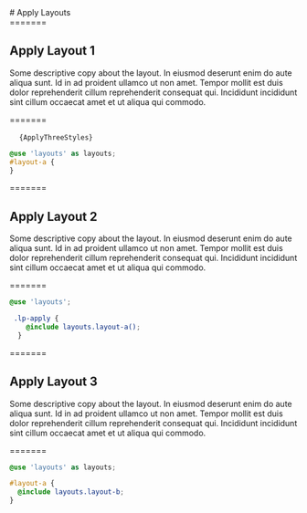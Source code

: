 
<div class="page-title">
# Apply Layouts


<div class="layout-intro">
=======
</div>
<div class="intro-wrap">

## Apply Layout 1
Some descriptive copy about the layout. In eiusmod deserunt enim do aute aliqua sunt. Id in ad proident ullamco ut non amet. Tempor mollit est duis dolor reprehenderit cillum reprehenderit consequat qui. Incididunt incididunt sint cillum occaecat amet et ut aliqua qui commodo.
</div>



=======


<ApplyOne />

<pre>
  <code className="language-scss">{ApplyThreeStyles}</code>
</pre>

```scss
@use 'layouts' as layouts;
#layout-a {
}
```

<div class="layout-intro">
=======
<div class="intro-wrap">

## Apply Layout 2
Some descriptive copy about the layout. In eiusmod deserunt enim do aute aliqua sunt. Id in ad proident ullamco ut non amet. Tempor mollit est duis dolor reprehenderit cillum reprehenderit consequat qui. Incididunt incididunt sint cillum occaecat amet et ut aliqua qui commodo.
</div>



=======


<ApplyTwo />

```scss:title=styles.scss
@use 'layouts';

 .lp-apply {
    @include layouts.layout-a();
  }
```

<div class="layout-intro">
=======
<div class="intro-wrap">

## Apply Layout 3

Some descriptive copy about the layout. In eiusmod deserunt enim do aute aliqua sunt. Id in ad proident ullamco ut non amet. Tempor mollit est duis dolor reprehenderit cillum reprehenderit consequat qui. Incididunt incididunt sint cillum occaecat amet et ut aliqua qui commodo.
</div>



=======


<ApplyThree />

```scss:title=styles.scss
@use 'layouts' as layouts;

#layout-a {
  @include layouts.layout-b;
}
```
